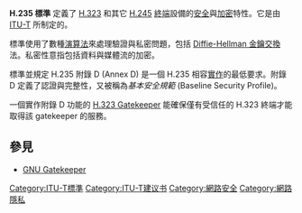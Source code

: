 '''H.235 標準''' 定義了 [[H.323|H.323]] 和其它 [[H.245|H.245]] [[終端|終端]]設備的[[安全|安全]]與[[加密|加密]]特性。它是由 [[ITU-T|ITU-T]] 所制定的。

標準使用了數種[[演算法|演算法]]來處理驗證與私密問題，包括 [[Diffie-Hellman_金鑰交換|Diffie-Hellman 金鑰交換]]法。私密性意指包括資料與媒體流的加密。

標準並規定 H.235 附錄 D (Annex D) 是一個 H.235 相容[[實作|實作]]的最低要求。附錄 D 定義了認證與完整性，又被稱為''基本安全規範'' (Baseline Security Profile)。

一個實作附錄 D 功能的 [[H.323_Gatekeeper|H.323 Gatekeeper]] 能確保僅有受信任的 H.323 終端才能取得該 gatekeeper 的服務。

== 參見 ==
* [[GNU_Gatekeeper|GNU Gatekeeper]]

[[Category:ITU-T標準|Category:ITU-T標準]]

[[Category:ITU-T建议书|Category:ITU-T建议书]]

[[Category:網路安全|Category:網路安全]]
[[Category:網路隱私|Category:網路隱私]]